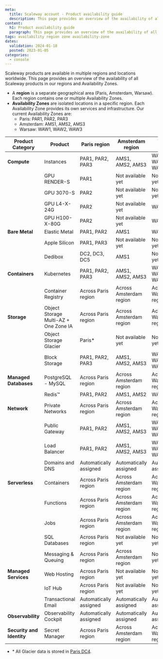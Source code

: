 ```yaml
---
meta:
  title: Scaleway account - Product availability guide
  description: This page provides an overview of the availability of all Scaleway products in our regions and Availability Zones.
content:
  h1: Product availability guide
  paragraph: This page provides an overview of the availability of all Scaleway products in our regions and Availability Zones.
tags: availability region zone availability-zone
dates:
  validation: 2024-01-18
  posted: 2023-01-05
categories:
  - console
---
```


Scaleway products are available in multiple regions and locations worldwide. This page provides an overview of the availability of all Scaleway products in our regions and Availability Zones.

* A **region** is a separate geographical area (Paris, Amsterdam, Warsaw). Each region contains one or multiple Availability Zones.
* **Availability Zones** are isolated locations in a specific region. Each Availability Zone provides its own services and infrastructure. Our current Availability Zones are:
    * Paris: PAR1, PAR2, PAR3
    * Amsterdam: AMS1, AMS2, AMS3
    * Warsaw: WAW1, WAW2, WAW3

| Product Category          | Product                               | Paris region           | Amsterdam region        | Warsaw region          |
|---------------------------|---------------------------------------|------------------------|-------------------------|------------------------|
| **Compute**               | Instances                             | PAR1, PAR2, PAR3       | AMS1, AMS2, AMS3        | WAW1, WAW2, WAW3       |
|                           | GPU RENDER-S                          | PAR1                   | Not available yet       | Not available yet      |
|                           | GPU 3070-S                            | PAR2                   | Not available yet       | Not available yet      |
|                           | GPU L4-X-24G                          | PAR2                   | Not available yet       | WAW2                   |
|                           | GPU H100-X-80G                        | PAR2                   | Not available yet       | WAW2                   |
| **Bare Metal**            | Elastic Metal                         | PAR1, PAR2             | AMS1                    | WAW2                   |
|                           | Apple Silicon                         | PAR1, PAR3             | Not available yet       | Not available yet      |
|                           | Dedibox                               | DC2, DC3, DC5          | AMS1                    | Not available yet      |
| **Containers**            | Kubernetes                            | PAR1, PAR2, PAR3       | AMS1, AMS2, AMS3        | WAW1, WAW2, WAW3       |
|                           | Container Registry                    | Across Paris region    | Across Amsterdam region | Across Warsaw region   |
| **Storage**               | Object Storage Multi-AZ + One Zone IA | Across Paris region    | Across Amsterdam region | Across Warsaw region   |
|                           | Object Storage Glacier                | Paris*                 | Not available yet       | Not available yet      |
|                           | Block Storage                         | PAR1, PAR2, PAR3       | AMS1, AMS2, AMS3        | WAW1, WAW2, WAW3       |
| **Managed Databases**     | PostgreSQL - MySQL                    | Across Paris region    | Across Amsterdam region | Across Warsaw region   |
|                           | Redis™                                | PAR1, PAR2             | AMS1, AMS2              | WAW1                   |
| **Network**               | Private Networks                      | Across Paris region    | Across Amsterdam region | Across Warsaw region   |
|                           | Public Gateway                        | PAR1, PAR2             | AMS1, AMS2, AMS3        | WAW1, WAW2, WAW3       |
|                           | Load Balancer                         | PAR1, PAR2             | AMS1, AMS2, AMS3        | WAW1, WAW2, WAW3       |
|                           | Domains and DNS                       | Automatically assigned | Automatically assigned  | Automatically assigned |
| **Serverless**            | Containers                            | Across Paris region    | Across Amsterdam region | Across Warsaw region   |
|                           | Functions                             | Across Paris region    | Across Amsterdam region | Across Warsaw region   |
|                           | Jobs                                  | Across Paris region    | Across Amsterdam region | Across Warsaw region   |
|                           | SQL Databases                         | Across Paris region    | Not available yet       | Not available yet      |
|                           | Messaging & Queuing                   | Across Paris region    | Across Amsterdam region | Not available yet      |
| **Managed Services**      | Web Hosting                           | Across Paris region    | Not available yet       | Not available yet      |
|                           | IoT Hub                               | Across Paris region    | Not available yet       | Not available yet      |
|                           | Transactional Email                   | Automatically assigned | Automatically assigned  | Automatically assigned |
| **Observability**         | Observability Cockpit                 | Automatically assigned | Automatically assigned  | Automatically assigned |
| **Security and Identity** | Secret Manager                        | Across Paris region    | Across Amsterdam region | Across Warsaw region   |

* \* All Glacier data is stored in [Paris DC4](/faq/objectstorage/#why-are-glacier-objects-stored-in-paris-dc4-is-it-accessible-from-buckets-in-all-locations).
